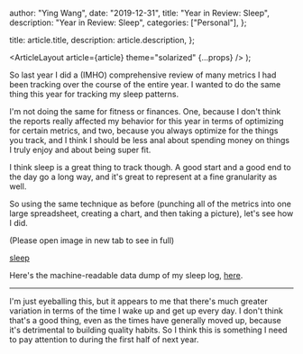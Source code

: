 
  author: "Ying Wang",
  date: "2019-12-31",
  title: "Year in Review: Sleep",
  description: "Year in Review: Sleep",
  categories: ["Personal"],
};

  title: article.title,
  description: article.description,
};

  <ArticleLayout article={article} theme="solarized" {...props} />
);

So last year I did a (IMHO) comprehensive review of many metrics I had been
tracking over the course of the entire year. I wanted to do the same thing this
year for tracking my sleep patterns.

I'm not doing the same for fitness or finances. One, because I don't think the
reports really affected my behavior for this year in terms of optimizing for
certain metrics, and two, because you always optimize for the things you track,
and I think I should be less anal about spending money on things I truly enjoy
and about being super fit.

I think sleep is a great thing to track though. A good start and a good end to
the day go a long way, and it's great to represent at a fine granularity as
well.

So using the same technique as before (punching all of the metrics into one
large spreadsheet, creating a chart, and then taking a picture), let's see how I
did.

(Please open image in new tab to see in full)

[sleep](/img/posts/2019/12/31/old_years_review_sleep_1.png)

Here's the machine-readable data dump of my sleep log,
[here](/misc/posts/2019/12/31/sleep.csv).

---

I'm just eyeballing this, but it appears to me that there's much greater
variation in terms of the time I wake up and get up every day. I don't think
that's a good thing, even as the times have generally moved up, because it's
detrimental to building quality habits. So I think this is something I need to
pay attention to during the first half of next year.
